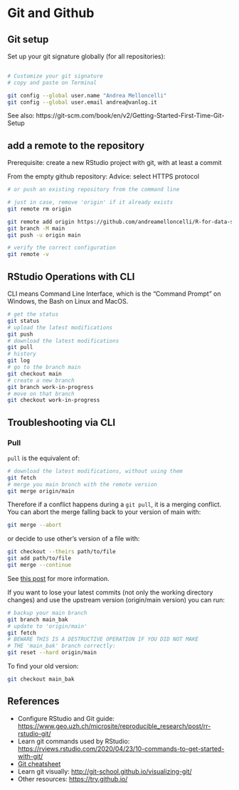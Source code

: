 # Git and Github

## Git setup

Set up your git signature globally (for all repositories):

```sh
 
# Customize your git signature
# copy and paste on Terminal

git config --global user.name "Andrea Melloncelli"
git config --global user.email andrea@vanlog.it
```

See also: https://git-scm.com/book/en/v2/Getting-Started-First-Time-Git-Setup

## add a remote to the repository

Prerequisite: create a new RStudio project with git, with at least a commit


From the empty github repository:
Advice: select HTTPS protocol

```sh
# or push an existing repository from the command line

# just in case, remove 'origin' if it already exists
git remote rm origin

git remote add origin https://github.com/andreamelloncelli/R-for-data-science-2022-collaboration.git
git branch -M main
git push -u origin main

# verify the correct configuration
git remote -v
```

## RStudio Operations with CLI

CLI means Command Line Interface, which is the "Command Prompt" on Windows, the Bash on Linux and MacOS.

```sh
# get the status
git status
# upload the latest modifications
git push
# download the latest modifications
git pull
# history
git log
# go to the branch main
git checkout main
# create a new branch
git branch work-in-progress
# move on that branch
git checkout work-in-progress
```



## Troubleshooting via CLI


### Pull

`pull` is the equivalent of:

```sh
# download the latest modifications, without using them
git fetch
# merge you main bronch with the remote version
git merge origin/main
```

Therefore if a conflict happens during a `git pull`, it is a merging conflict. You can abort the merge falling back to your version of main with:

```sh
git merge --abort
```

or decide to use other's version of a file with:

```sh
git checkout --theirs path/to/file
git add path/to/file
git merge --continue
```

See [this post](https://stackoverflow.com/questions/10697463/resolve-git-merge-conflicts-in-favor-of-their-changes-during-a-pull) for more information.


If you want to lose your latest commits (not only the working directory changes) and use the upstream version (origin/main version) you can run:

```sh
# backup your main branch
git branch main_bak
# update to 'origin/main'
git fetch
# BEWARE THIS IS A DESTRUCTIVE OPERATION IF YOU DID NOT MAKE
# THE 'main_bak' branch correctly:
git reset --hard origin/main
```

To find your old version:

```sh
git checkout main_bak
```



## References

- Configure RStudio and Git guide: <https://www.geo.uzh.ch/microsite/reproducible_research/post/rr-rstudio-git/>
- Learn git commands used by RStudio: <https://rviews.rstudio.com/2020/04/23/10-commands-to-get-started-with-git/>
- [Git cheatsheet](https://phoenixnap.com/kb/git-commands-cheat-sheet)
- Learn git visually: <http://git-school.github.io/visualizing-git/>
- Other resources: <https://try.github.io/>
